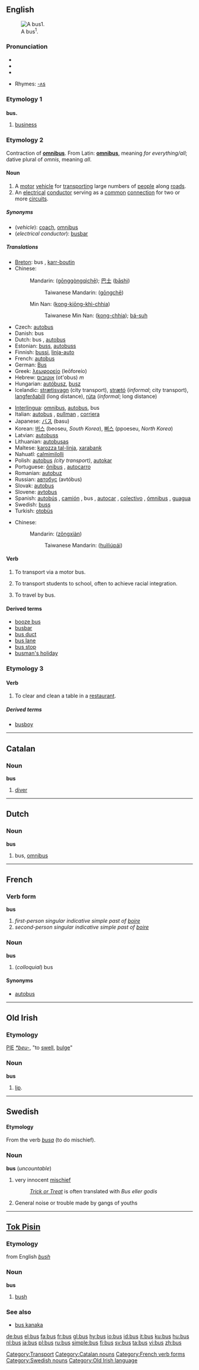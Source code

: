 {{see|Bus|buss}}
==English==
[[Image:Kintetsu Bus 001 JPN.jpg|thumb|right|A bus<SUP>1</SUP>.]]

===Pronunciation===
*{{IPA|/ˈbɐs/}}
*{{SAMPA|/bVs/}}
*{{audio|en-us-bus.ogg|Audio (US)}}

*Rhymes: [[Rhymes:English:-ʌs|-ʌs]]

=== Etymology 1 ===
===={{abbreviation}}====
'''bus.'''

# [[business]]

=== Etymology 2 ===
Contraction of '''[[omnibus]]'''. From Latin: '''[[omnibus]]''', meaning ''for everything/all''; dative plural of ''omnis'', meaning ''all''.

====Noun====
{{en-noun|pl=buses}}

# A [[motor]] [[vehicle]] for [[transport]]ing large numbers of [[people]] along [[road]]s.
# An [[electrical]] [[conductor]] serving as a [[common]] [[connection]] for two or more [[circuit]]s.

[[Category:Transport]]

=====Synonyms=====
* (''vehicle''): [[coach]], [[omnibus]]
* (''electrical conductor''): [[busbar]]

=====Translations=====
{{trans-top|vehicle}}
*[[Breton]]: bus {{m}}, [[karr-boutin]] {{m}}
*Chinese:
*:Mandarin: {{zh-ts|公共汽車|公共汽车}} ([[gōnggòngqìchē]]); [[巴士]] ([[bāshì]])
*::Taiwanese Mandarin: {{zh-ts|公車|公车}} ([[gōngchē]])
*:Min Nan: {{zh-ts|公共汽車|公共汽车}} ([[kong-kiōng-khì-chhia]])
*::Taiwanese Min Nan: {{zh-ts|公車|公车}} ([[kong-chhia]]); [[bá-suh]]
*Czech: [[autobus]] {{m}}
*Danish: bus
*Dutch: bus {{m}}, [[autobus]] {{m}}
*Estonian: [[buss]], [[autobuss]]
*Finnish: [[bussi]], [[linja-auto]]
*French: [[autobus]]
*German: [[Bus]] {{m}}
*Greek: [[λεωφορείο]] (leōforeío) {{n}}
*Hebrew: [[אוטובוס]] (ot'obus) ''m''
*Hungarian: [[autóbusz]], [[busz]]
*Icelandic: [[strætisvagn]] {{m}} (city transport), [[strætó]] {{m}} (''informal''; city transport), [[langferðabíll]] {{m}} (long distance), [[rúta]] {{f}} (''informal''; long distance)
{{trans-mid}}
*[[Interlingua]]: [[omnibus]], [[autobus]], bus
*Italian: [[autobus]] {{m}}, [[pullman]] {{m}}, [[corriera]] {{f}}
*Japanese: [[バス]] (basu)
*Korean: [[버스]] (beoseu, ''South Korea''), [[뻐스]] (ppoeseu, ''North Korea'')
*Latvian: [[autobuss]]
*Lithuanian: [[autobusas]] {{m}}
*Maltese: [[karozza tal-linja]], [[xarabank]]
*Nahuatl: [[calmimilolli]]
*Polish: [[autobus]] {{m}} ''(city transport)'', [[autokar]] {{m}}
*Portuguese: [[ônibus]] {{m}}, [[autocarro]] {{m}}
*Romanian: [[autobuz]] {{n}}
*Russian: [[автобус]] (avtóbus) {{m}}
*Slovak: [[autobus]] {{m}}
*Slovene: [[avtobus]] {{m}}
*Spanish: [[autobús]] {{m}}, [[camión]] {{m}} {{italbrac|Mexico}}, bus {{m}} {{italbrac|Latin America}}, [[autocar]] {{italbrac|Spain}}, [[colectivo]] {{italbrac|Argentina}}, [[ómnibus]] {{italbrac|Paraguay|Peru|Uruguay}}, [[guagua]] {{italbrac|Caribbean Islands}}
*Swedish: [[buss#Swedish|buss]] {{c}}
*Turkish: [[otobüs]]
{{trans-bottom}}

{{trans-top|electrical conductor}}
*Chinese:
*:Mandarin: {{zh-ts|總線|总线}} ([[zǒngxiàn]])
*::Taiwanese Mandarin: {{zh-ts|匯流排|汇流排}} ([[huìliúpái]])
{{trans-mid}}
{{trans-bottom}}

==== Verb ====
{{en-verb|'''[[busses]]''' or '''[[buses]]'''|'''[[bussed]]''' or '''[[bused]]'''|'''[[bussing]]''' or '''[[busing]]'''}}

# {{transitive}} To transport via a motor bus.
# {{transitive}} To transport students to school, often to achieve racial integration.
# {{intransitive}} To travel by bus.

==== Derived terms ====
*[[booze bus]]
*[[busbar]]
*[[bus duct]]
*[[bus lane]]
*[[bus stop]]
*[[busman's holiday]]

=== Etymology 3 ===

==== Verb ====
{{en-verb|'''[[busses]]''' or '''[[buses]]'''|'''[[bussed]]''' or '''[[bused]]'''|'''[[bussing]]''' or '''[[busing]]'''}}

# To clear and clean a table in a [[restaurant]].

===== Derived terms =====
* [[busboy]]

----

==Catalan==

===Noun===
'''bus'''

# [[diver]]

[[Category:Catalan nouns]]


----
==Dutch==

===Noun===
'''bus''' {{m}}

# bus, [[omnibus]]


----
==French==

===Verb form===
'''bus'''

# ''first-person singular indicative simple past of [[boire]]''
# ''second-person singular indicative simple past of [[boire]]''
[[Category:French verb forms]]

===Noun===
'''bus''' {{m}}

# (''colloquial'') bus

====Synonyms====
*[[autobus]]

----

==Old Irish==

===Etymology===
[[PIE]] ''[[*beu-]]'', "to [[swell]], [[bulge]]"

===Noun===
'''bus'''
#[[lip]].

----

==Swedish==

====Etymology====
From the verb ''[[busa#Swedish|busa]]'' (to do mischief).

===Noun===
'''bus''' {{n}} (''uncountable'')

#very innocent [[mischief]]
#:''[[Trick or Treat]]'' is often translated with ''Bus eller godis''
#General noise or trouble made by gangs of youths

[[Category:Swedish nouns]]


----

==[[Tok Pisin]]==

===Etymology===
from English ''[[bush]]''

===Noun===
'''bus'''
# [[bush]]

===See also===
*[[bus kanaka]]

[[Category:Old Irish language]]

[[de:bus]]
[[el:bus]]
[[fa:bus]]
[[fr:bus]]
[[gl:bus]]
[[hy:bus]]
[[io:bus]]
[[id:bus]]
[[it:bus]]
[[ku:bus]]
[[hu:bus]]
[[nl:bus]]
[[ja:bus]]
[[pl:bus]]
[[ru:bus]]
[[simple:bus]]
[[fi:bus]]
[[sv:bus]]
[[ta:bus]]
[[vi:bus]]
[[zh:bus]]